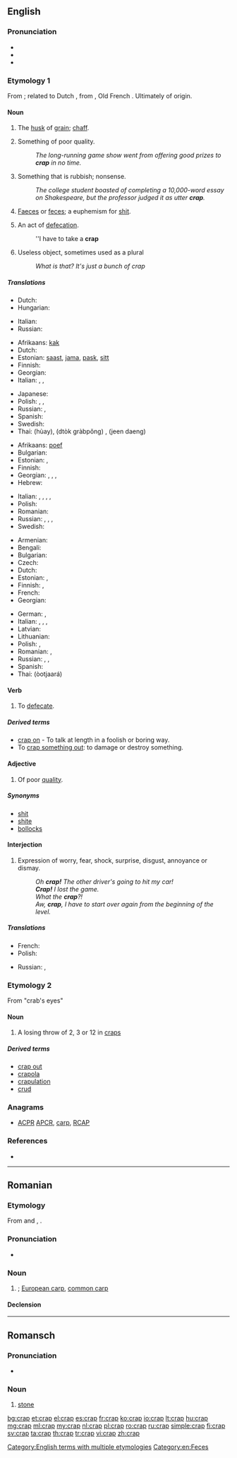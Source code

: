 {{also|CRAP}}
==English==

===Pronunciation===
* {{IPA|/kɹæp/}}
* {{rhymes|æp}}
* {{audio|En-us-crap.ogg|Audio (US)}}

===Etymology 1===
From {{etyl|enm|en}}; related to Dutch {{term|krappe|lang=nl}}, from {{term|krappen|lang=nl}}, Old French {{term|crappe|lang=fro}}. Ultimately of {{etyl|gem-pro|en}} origin.

====Noun====
{{en-noun|-|s}}

# {{obsolete}} The [[husk]] of [[grain]]; [[chaff]].
# {{slang}} Something of poor quality.
#: ''The long-running game show went from offering good prizes to '''crap''' in no time.''
# {{slang|vulgar}} Something that is rubbish; nonsense.
#: ''The college student boasted of completing a 10,000-word essay on Shakespeare, but the professor judged it as utter '''crap'''.''
# {{slang|vulgar}} [[faeces|Faeces]] or [[feces]]; a euphemism for [[shit]].
# {{slang|vulgar|countable}} An act of [[defecation]].
#: ''I have to take a '''crap'''
# {{slang}} Useless object, sometimes used as a plural
#: ''What is that?'' ''It's just a bunch of crap''

=====Translations=====
{{trans-top|husk of grain}}
* Dutch: {{t+|nl|kaf|n}}
* Hungarian: {{t+|hu|korpa}}
{{trans-mid}}
* Italian: {{t+|it|crusca|f}}
* Russian: {{t+|ru|мякина|m|tr=mjakína}}
{{trans-bottom}}

{{trans-top|something of poor quality}}
* Afrikaans: [[kak]]
* Dutch: {{t+|nl|rotzooi|m|f}}
* Estonian: [[saast]], [[jama]], [[pask]], [[sitt]]
* Finnish: {{t+|fi|paska}}
* Georgian: {{t-|ka|სუსტი|sc=Geor}}
* Italian: {{t+|it|schifezza|f}}, {{t-|it|porcheria|f}}, {{t+|it|cesso|m}}
{{trans-mid}}
* Japanese: {{t+|ja|かす|tr=kasu}}
* Polish: {{t-|pl|dziadostwo|n}}, {{t+|pl|szajs|m}}, {{t+|pl|badziewie|n}}
* Russian: {{t+|ru|фигня|f|tr=fignjá}}, {{t+|ru|отстой|m|sc=Cyrl|tr=otstój}}
* Spanish: {{t+|es|basura|f}}
* Swedish: {{t+|sv|skräp|n}}
* Thai: {{Thai|[[ห่วย]]}} (hùay), {{Thai|[[ตกกระป๋อง]]}} (dtòk gràbpŏng) , {{Thai|[[จีนแดง]]}} (jeen daeng)
{{trans-bottom}}

{{trans-top|nonsense}}
* Afrikaans: [[poef]]
* Bulgarian: {{t+|bg|глупости|p}}
* Estonian: {{t-|et|jama}}, {{t-|et|pask}}
* Finnish: {{t+|fi|paska}}
* Georgian: {{t-|ka|უაზრობა|sc=Geor}}, {{t-|ka|ნონსენსი|sc=Geor}}, {{t-|ka|დებილობა|sc=Geor}}, {{t-|ka|ნაგავი|sc=Geor}}
* Hebrew: {{t+|he|חרא|tr=h'ara}}
{{trans-mid}}
* Italian: {{t+|it|sciocchezza|f}}, {{t-|it|cagata|f}}, {{t+|it|stronzata|f}}, {{t+|it|cazzata|f}}, {{t-|it|cacata|f}}
* Polish: {{t+|pl|pierdoły|p}}
* Romanian: {{t-|ro|porcărie}}
* Russian: {{t+|ru|чепуха|f|tr=čepuxá}}, {{t+|ru|фигня|f|tr=fignjá}}, {{t+|ru|чушь|f|tr=čušʹ|sc=Cyrl}}, {{t+|ru|хрень|f|tr=xrenʹ|sc=Cyrl}}
* Swedish: {{t+|sv|skräp|n}}
{{trans-bottom}}

{{trans-top|excrement}}
* Armenian: {{t-|hy|քաք|tr=k’ak’}}
* Bengali: {{t-|bn|হাগু|tr=hagu|sc=Beng}}
* Bulgarian: {{t+|bg|лайно|n}}
* Czech: {{t+|cs|hovno|n}}
* Dutch: {{t+|nl|poep}}
* Estonian: {{t-|et|pask}}, {{t+|et|sitt}}
* Finnish: {{t+|fi|paska}}, {{t+|fi|kakka}}
* French: {{t+|fr|crotte|f}}
* Georgian: {{t-|ka|მძღნერი|sc=Geor}}
{{trans-mid}}
* German: {{t+|de|Scheiße}}, {{t+|de|Kacke|f}}
* Italian: {{t+|it|schifezza}},  {{t+|it|escrementi|p}},  {{t+|it|merda}}, {{t+|it|cacca|f}}
* Latvian: {{t-|lv|sūds|m}}
* Lithuanian: {{t+|lt|šūdas|m}}
* Polish: {{t+|pl|łajno|n}}, {{t+|pl|gówno|n}}
* Romanian: {{t-|ro|căcat|m}}, {{t-|ro|rahat|m}}
* Russian: {{t+|ru|дерьмо|n|tr=derʹmó}}, {{t+|ru|говно|n|tr=govnó}}, {{t-|ru|гомно|n|tr=gomnó}}
* Spanish: {{t+|es|mierda|f}}
* Thai: {{Thai|[[อุจจาระ]]}} (òotjaará)
{{trans-bottom}}

====Verb====
{{en-verb|crap|p|ing}}

# {{slang}} To [[defecate]].

=====Derived terms=====
* [[crap on]] - {{qualifier|UK}} To talk at length in a foolish or boring way.
* To [[crap out|crap something out]]: to damage or destroy something.

====Adjective====
{{en-adj|crapper|crappest}}

# {{somewhat|vulgar}} Of poor [[quality]].

=====Synonyms=====
* [[shit]]
* [[shite]]
* [[bollocks]]

====Interjection====
{{en-interj}}

# {{slang}} Expression of worry, fear, shock, surprise, disgust, annoyance or dismay.
#: ''Oh '''crap!''' The other driver's going to hit my car!''
#: '''''Crap!''' I lost the game.''
#: ''What the '''crap'''?!''
#: ''Aw, '''crap''', I have to start over again from the beginning of the level.''

=====Translations=====
{{trans-top|expression of worry, disgust}}
* French: {{t+|fr|crotte}}
* Polish: {{t+|pl|kurde}}
{{trans-mid}}
* Russian: {{t+|ru|чёрт|tr=čort|sc=Cyrl}}, {{t+|ru|блядь|tr=bljadʹ|sc=Cyrl}} {{qualifier|vulgar}}
{{trans-bottom}}

===Etymology 2===
From "crab's eyes"

====Noun====
{{en-noun}}

# {{gambling}} A losing throw of 2, 3 or 12 in [[craps]]

=====Derived terms=====
* [[crap out]]
* [[crapola]]
* [[crapulation]]
* [[crud]]

===Anagrams===
* [[ACPR#English|ACPR]] [[APCR#English|APCR]], [[carp#English|carp]], [[RCAP#English|RCAP]]

===References===
* {{R:BBS}}

[[Category:English terms with multiple etymologies]]
[[Category:en:Feces]]

----

==Romanian==

===Etymology===
From {{etyl|sh|ro}} and {{etyl|bg|ro}} {{term|крап|lang=bg}}, {{term|krap|lang=sh}}.

===Pronunciation===
* {{IPA|/krap/|lang=ro}}

===Noun===
{{ro-noun|m|crapi}}

# {{taxlink|Cyprinus carpio|species}}; [[European carp]], [[common carp]]

====Declension====
{{ro-noun-m}}

----

==Romansch==

===Pronunciation===
* {{IPA|[krap]|lang=rm}}

===Noun===
{{rm-noun|m}}

# [[stone]]

[[bg:crap]]
[[et:crap]]
[[el:crap]]
[[es:crap]]
[[fr:crap]]
[[ko:crap]]
[[io:crap]]
[[lt:crap]]
[[hu:crap]]
[[mg:crap]]
[[ml:crap]]
[[my:crap]]
[[nl:crap]]
[[pl:crap]]
[[ro:crap]]
[[ru:crap]]
[[simple:crap]]
[[fi:crap]]
[[sv:crap]]
[[ta:crap]]
[[th:crap]]
[[tr:crap]]
[[vi:crap]]
[[zh:crap]]